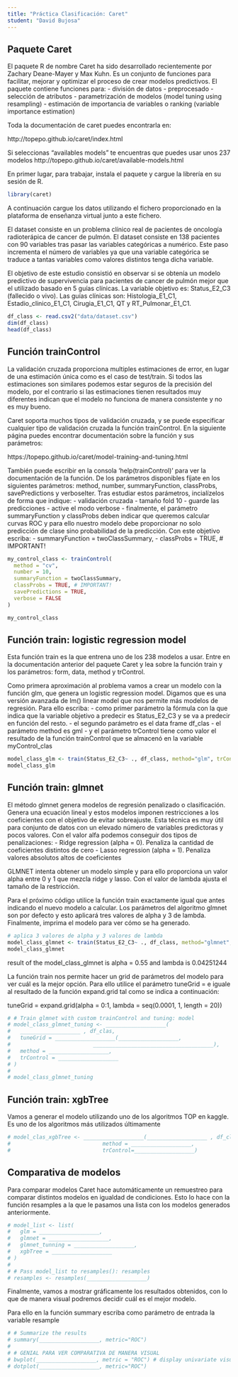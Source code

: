 ```yaml
---
title: "Práctica Clasificación: Caret"
student: "David Bujosa"
---
```



## Paquete Caret

El paquete R de nombre Caret ha sido desarrollado recientemente por Zachary Deane-Mayer y Max Kuhn. Es un conjunto de funciones para facilitar, mejorar y optimizar el proceso de crear modelos predictivos. El paquete contiene funciones para:
- división de datos
- preprocesado
- selección de atributos
- parametrización de modelos (model tuning using resampling)
- estimación de importancia de variables o ranking (variable importance estimation)

Toda la documentación de caret puedes encontrarla en:

http://topepo.github.io/caret/index.html

Si seleccionas "availables models" te encuentras que puedes usar unos 237 modelos http://topepo.github.io/caret/available-models.html


En primer lugar, para trabajar, instala el paquete y cargue la librería en su sesión de R. 

```r
library(caret)
```

A continuación cargue los datos utilizando el fichero proporcionado en la plataforma de enseñanza virtual junto a este fichero. 

El dataset consiste en un problema clínico real de pacientes de oncología radioterápica de cancer de pulmón. El dataset consiste en 138 pacientes con 90 variables tras pasar las variables categóricas a numérico. Este paso incrementa el número de variables ya que una variable categórica se traduce a tantas variables como valores distintos tenga dicha variable. 

El objetivo de este estudio consistió en observar si se obtenía un modelo predictivo de supervivencia para pacientes de cancer de pulmón mejor que el utilizado basado en 5 guías clínicas. La variable objetivo es: Status_E2_C3 (fallecido o vivo). Las guías clínicas son: Histologia_E1_C1, Estadio_clinico_E1_C1, Cirugia_E1_C1, QT y RT_Pulmonar_E1_C1. 


```r
df_class <- read.csv2("data/dataset.csv")
dim(df_class)
head(df_class)
```


## Función trainControl

La validación cruzada proporciona multiples estimaciones de error, en lugar de una estimación única como es el caso de test/train. Si todos las estimaciones son similares podemos estar seguros de la precisión del modelo, por el contrario si las estimaciones tienen resultados muy diferentes indican que el modelo no funciona de manera consistente y no es muy bueno. 

Caret soporta muchos tipos de validación cruzada, y se puede especificar cualquier tipo de validación cruzada la función  trainControl. En la siguiente página puedes encontrar documentación sobre la función y sus parámetros:

https://topepo.github.io/caret/model-training-and-tuning.html

También puede escribir en la consola 'help(trainControl)' para ver la documentación de la función. De los parámetros disponibles fíjate en los siguientes parámetros: method, number, summaryFunction, classProbs, savePredictions y verboseIter. Tras estudiar estos parámetros, incialízelos de forma que indique: 
- validación cruzada 
- tamaño fold 10
- guarde las predicciones
- active el modo verbose
- finalmente, el parámetro summaryFunction y classProbs deben indicar que queremos calcular curvas ROC y para ello nuestro modelo debe proporcionar no solo predicción de clase sino probabilidad de la predicción. Con este objetivo escriba:
  - summaryFunction = twoClassSummary,
  - classProbs = TRUE, # IMPORTANT!
 
```r
my_control_class <- trainControl(
  method = "cv",
  number = 10,
  summaryFunction = twoClassSummary,
  classProbs = TRUE, # IMPORTANT!
  savePredictions = TRUE,
  verbose = FALSE
)

my_control_class
```



## Función train: logistic regression model

Esta función train es la que entrena uno de los 238 modelos a usar. Entre en la documentación anterior del paquete Caret y lea sobre la función train y los parámetros: form, data, method y trControl.

Como primera aproximación al problema vamos a crear un modelo con la función glm, que genera un logistic regression model. Digamos que es una versión avanzada de lm() linear model que nos permite más modelos de regresión. Para ello escriba:
- como primer parámetro la fórmula con la que indica que la variable objetivo a predecir es Status_E2_C3 y se va a predecir en función del resto.
- el segundo parámetro es el data frame df_clas
- el parámetro method es gml
- y el parámetro trControl tiene como valor el resultado de la función trainControl que se almacenó en la variable myControl_clas


```r
model_class_glm <- train(Status_E2_C3~ ., df_class, method="glm", trControl=my_control_class) # nolint
model_class_glm
```

## Función train: glmnet

El método glmnet genera modelos de regresión penalizado o clasificación. Genera una ecuación lineal y estos modelos imponen restricciones a los coeficientes con el objetivo de evitar sobreajuste. Esta técnica es muy útil para conjunto de datos con un elevado número de variables predictoras y pocos valores. Con el valor alfa podemos conseguir dos tipos de penalizaciones: 
- Ridge regression (alpha = 0). Penaliza la cantidad de coeficientes distintos de cero
- Lasso regression (alpha = 1). Penaliza valores absolutos altos de coeficientes

GLMNET intenta obtener un modelo simple y para ello proporciona un valor alpha entre 0 y 1 que mezcla ridge y lasso. Con el valor de lambda ajusta el tamaño de la restricción. 

Para el próximo código utilice la función train exactamente igual que antes indicando el nuevo modelo a calcular. Los parámetros del algoritmo glmnet son por defecto y esto aplicará tres valores de alpha y 3 de lambda. Finalmente, imprima el modelo para ver cómo se ha generado.

```r
# aplica 3 valores de alpha y 3 valores de lambda
model_class_glmnet <- train(Status_E2_C3~ ., df_class, method="glmnet", trControl=my_control_class) # nolint
model_class_glmnet
```

result of the model_class_glmnet is alpha = 0.55 and lambda is 0.04251244

La función train nos permite hacer un grid de parámetros del modelo para ver cuál es la mejor opción. Para ello utilice el parámetro tuneGrid = e iguale al resultado de la función expand.grid tal como se indica a continuación: 

tuneGrid = expand.grid(alpha = 0:1,
                         lambda = seq(0.0001, 1, length = 20))

```r
# # Train glmnet with custom trainControl and tuning: model
# model_class_glmnet_tuning <- ___________________(
#   ___________________ , df_clas,
#   tuneGrid = ___________________(___________________,
#                          ______________________________________),
#   method = ___________________,
#   trControl = ___________________
# )
# 
# model_class_glmnet_tuning
```

## Función train: xgbTree

Vamos a generar el modelo utilizando uno de los algoritmos TOP en kaggle. Es uno de los algoritmos más utilizados últimamente

```r
# model_clas_xgbTree <- ___________________(___________________ , df_clas,
#                             method = ___________________,
#                             trControl=___________________)

```


## Comparativa de modelos

Para comparar modelos Caret hace automáticamente un remuestreo para comparar distintos modelos en igualdad de condiciones. Esto lo hace con la función resamples a la que le pasamos una lista con los modelos generados anteriormente.

```r
# model_list <- list(
#   glm = ___________________, 
#   glmnet = ___________________,
#   glmnet_tunning = ___________________,
#   xgbTree = ___________________
# )
# 
# # Pass model_list to resamples(): resamples
# resamples <- resamples(___________________)

```

Finalmente, vamos a mostrar gráficamente los resultados obtenidos, con lo que de manera visual podremos decidir cuál es el mejor modelo.

Para ello en la función summary escriba como parámetro de entrada la variable resample
```r
# # Summarize the results
# summary(___________________, metric="ROC")
# 
# # GENIAL PARA VER COMPARATIVA DE MANERA VISUAL
# bwplot(___________________, metric = "ROC") # display univariate visualizations of the resampling distributions
# dotplot(___________________, metric="ROC")


```


